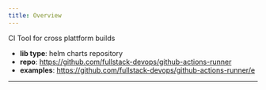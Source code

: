 ```yaml
---
title: Overview
---
```



CI Tool for cross plattform builds

- **lib type**: helm charts repository
- **repo**: https://github.com/fullstack-devops/github-actions-runner
- **examples**: https://github.com/fullstack-devops/github-actions-runner/e

---

<ReadmePartial name="Readme" />